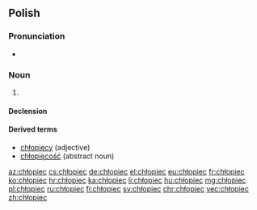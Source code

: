 ==Polish==

===Pronunciation===
* {{audio|Pl-chłopiec.ogg|Audio|lang=pl}}

===Noun===
{{pl-noun|m}}

# {{diminutive of|chłopak|lang=pl}}

====Declension====
{{pl-decl-noun-masc-pers|chłop|c|chłopcy|chłopiec|dats=chłopcu|vocs=chłopcze}}

====Derived terms====
* [[chłopięcy]] (adjective)
* [[chłopięcość]] (abstract noun)

[[az:chłopiec]]
[[cs:chłopiec]]
[[de:chłopiec]]
[[el:chłopiec]]
[[eu:chłopiec]]
[[fr:chłopiec]]
[[ko:chłopiec]]
[[hr:chłopiec]]
[[ka:chłopiec]]
[[li:chłopiec]]
[[hu:chłopiec]]
[[mg:chłopiec]]
[[pl:chłopiec]]
[[ru:chłopiec]]
[[fi:chłopiec]]
[[sv:chłopiec]]
[[chr:chłopiec]]
[[vec:chłopiec]]
[[zh:chłopiec]]